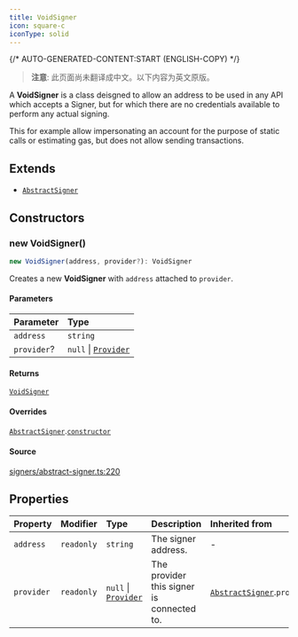 ```yaml
---
title: VoidSigner
icon: square-c
iconType: solid
---
```


{/* AUTO-GENERATED-CONTENT:START (ENGLISH-COPY) */}

> **注意**: 此页面尚未翻译成中文。以下内容为英文原版。

A **VoidSigner** is a class deisgned to allow an address to be used in any API which accepts a Signer, but for which
there are no credentials available to perform any actual signing.

This for example allow impersonating an account for the purpose of static calls or estimating gas, but does not allow
sending transactions.

## Extends

- [`AbstractSigner`](/cn/sdk/content/classes/AbstractSigner)

## Constructors

### new VoidSigner()

```ts
new VoidSigner(address, provider?): VoidSigner
```

Creates a new **VoidSigner** with `address` attached to `provider`.

#### Parameters

| Parameter | Type |
| :------ | :------ |
| `address` | `string` |
| `provider`? | `null` \| [`Provider`](/cn/sdk/content/interfaces/Provider) |

#### Returns

[`VoidSigner`](/cn/sdk/content/classes/VoidSigner)

#### Overrides

[`AbstractSigner`](/cn/sdk/content/classes/AbstractSigner).[`constructor`](/cn/sdk/content/classes/AbstractSigner#constructors)

#### Source

[signers/abstract-signer.ts:220](https://github.com/dominant-strategies/quais.js/blob/c1c12d43f9d34c6baad2b0542bd6d0acd6fefcbf/src/signers/abstract-signer.ts#L220)

## Properties

| Property | Modifier | Type | Description | Inherited from |
| :------ | :------ | :------ | :------ | :------ |
| `address` | `readonly` | `string` | The signer address. | - |
| `provider` | `readonly` | `null` \| [`Provider`](/cn/sdk/content/interfaces/Provider) | The provider this signer is connected to. | [`AbstractSigner`](/cn/sdk/content/classes/AbstractSigner).`provider` |

